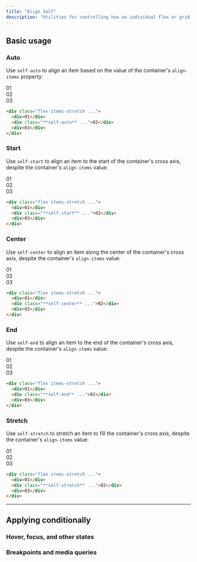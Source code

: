 ```yaml
---
title: "Align Self"
description: "Utilities for controlling how an individual flex or grid item is positioned along its container's cross axis."
---
```




## Basic usage

### Auto

Use `self-auto` to align an item based on the value of the container's `align-items` property:

<Example>
  <div class="font-mono text-white text-sm font-bold leading-6">
    <div class="flex items-stretch gap-4 w-full rounded-lg bg-stripes-teal h-24">
      <div class="p-4 flex-1 flex items-center justify-center rounded-lg bg-teal-300 dark:bg-teal-800 dark:text-teal-500">01</div>
      <div class="self-auto p-4 flex-1 flex items-center justify-center shadow-lg rounded-lg bg-teal-500">02</div>
      <div class="p-4 flex-1 flex items-center justify-center rounded-lg bg-teal-300 dark:bg-teal-800 dark:text-teal-500">03</div>
    </div>
  </div>
</Example>

```html
<div class="flex items-stretch ...">
  <div>01</div>
  <div class="**self-auto** ...">02</div>
  <div>03</div>
</div>
```

### Start

Use `self-start` to align an item to the start of the container's cross axis, despite the container's `align-items` value:

<Example>
  <div class="font-mono text-white text-sm font-bold leading-6">
    <div class="flex items-stretch gap-4 w-full rounded-lg bg-stripes-pink h-24">
      <div class="p-4 flex-1 flex items-center justify-center rounded-lg bg-pink-300 dark:bg-pink-800 dark:text-pink-400">01</div>
      <div class="self-start p-4 flex-1 flex items-center justify-center shadow-lg rounded-lg bg-pink-500">02</div>
      <div class="p-4 flex-1 flex items-center justify-center rounded-lg bg-pink-300 dark:bg-pink-800 dark:text-pink-400">03</div>
    </div>
  </div>
</Example>

```html
<div class="flex items-stretch ...">
  <div>01</div>
  <div class="**self-start** ...">02</div>
  <div>03</div>
</div>
```

### Center

Use `self-center` to align an item along the center of the container's cross axis, despite the container's `align-items` value:

<Example>
  <div class="font-mono text-white text-sm font-bold leading-6">
    <div class="flex items-stretch gap-4 w-full rounded-lg bg-stripes-purple h-24">
      <div class="p-4 flex-1 flex items-center justify-center rounded-lg bg-purple-300 dark:bg-purple-800 dark:text-purple-400">01</div>
      <div class="self-center p-4 flex-1 flex items-center justify-center shadow-lg rounded-lg bg-purple-500">02</div>
      <div class="p-4 flex-1 flex items-center justify-center rounded-lg bg-purple-300 dark:bg-purple-800 dark:text-purple-400">03</div>
    </div>
  </div>
</Example>

```html
<div class="flex items-stretch ...">
  <div>01</div>
  <div class="**self-center** ...">02</div>
  <div>03</div>
</div>
```

### End

Use `self-end` to align an item to the end of the container's cross axis, despite the container's `align-items` value:

<Example>
  <div class="font-mono text-white text-sm font-bold leading-6">
    <div class="flex items-stretch gap-4 w-full rounded-lg bg-stripes-indigo h-24">
      <div class="p-4 flex-1 flex items-center justify-center rounded-lg bg-indigo-300 dark:bg-indigo-800 dark:text-indigo-400">01</div>
      <div class="self-end p-4 flex-1 flex items-center justify-center shadow-lg rounded-lg bg-indigo-500">02</div>
      <div class="p-4 flex-1 flex items-center justify-center rounded-lg bg-indigo-300 dark:bg-indigo-800 dark:text-indigo-400">03</div>
    </div>
  </div>
</Example>

```html
<div class="flex items-stretch ...">
  <div>01</div>
  <div class="**self-end** ...">02</div>
  <div>03</div>
</div>
```

### Stretch

Use `self-stretch` to stretch an item to fill the container's cross axis, despite the container's `align-items` value:

<Example>
  <div class="font-mono text-white text-sm font-bold leading-6">
    <div class="flex items-stretch gap-4 w-full rounded-lg bg-stripes-fuchsia h-24">
      <div class="p-4 flex-1 flex items-center justify-center rounded-lg bg-fuchsia-300 dark:bg-fuchsia-800 dark:text-fuchsia-400">01</div>
      <div class="self-stretch p-4 flex-1 flex items-center justify-center shadow-lg rounded-lg bg-fuchsia-500">02</div>
      <div class="p-4 flex-1 flex items-center justify-center rounded-lg bg-fuchsia-300 dark:bg-fuchsia-800 dark:text-fuchsia-400">03</div>
    </div>
  </div>
</Example>

```html
<div class="flex items-stretch ...">
  <div>01</div>
  <div class="**self-stretch** ...">02</div>
  <div>03</div>
</div>
```

---

## <Heading ignore>Applying conditionally</Heading>

### <Heading ignore>Hover, focus, and other states</Heading>

<HoverFocusAndOtherStates defaultClass="self-auto" featuredClass="self-end" />

### <Heading ignore>Breakpoints and media queries</Heading>

<BreakpointsAndMediaQueries defaultClass="self-auto" featuredClass="self-end" />
